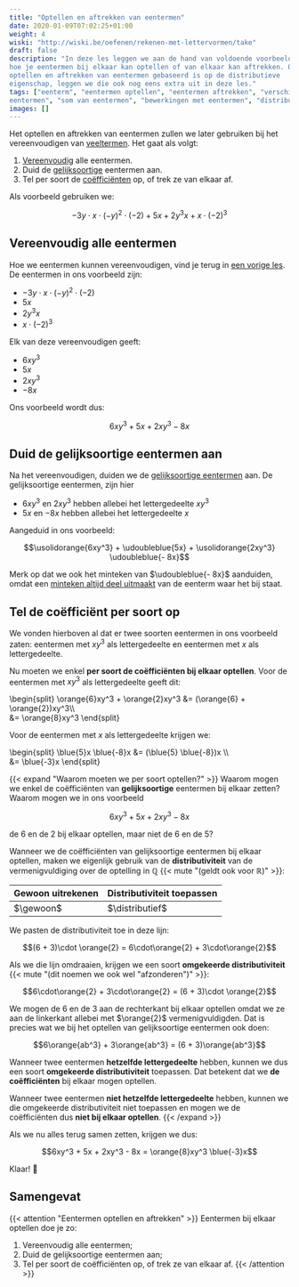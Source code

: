 ```yaml
---
title: "Optellen en aftrekken van eentermen"
date: 2020-01-09T07:02:25+01:00
weight: 4
wiski: "http://wiski.be/oefenen/rekenen-met-lettervormen/take"
draft: false
description: "In deze les leggen we aan de hand van voldoende voorbeelden uit
hoe je eentermen bij elkaar kan optellen of van elkaar kan aftrekken. Omdat het
optellen en aftrekken van eentermen gebaseerd is op de distributieve
eigenschap, leggen we die ook nog eens extra uit in deze les."
tags: ["eenterm", "eentermen optellen", "eentermen aftrekken", "verschil van
eentermen", "som van eentermen", "bewerkingen met eentermen", "distributiviteit"]
images: []
---
```


Het optellen en aftrekken van eentermen zullen we later gebruiken bij het
vereenvoudigen van [veeltermen](../veeltermen). Het gaat als volgt:

1. [Vereenvoudig](vereenvoudigen) alle eentermen.
2. Duid de [gelijksoortige](eenterm#gelijksoortige-eentermen) eentermen aan.
3. Tel per soort de [coëfficiënten](eenterm#coëfficiënt-en-lettergedeelte)
   op, of trek ze van elkaar af.

Als voorbeeld gebruiken we:

$$-3y\cdot x\cdot(-y)^2\cdot (-2) + 5x + 2y^3x + x\cdot (-2)^3$$

## Vereenvoudig alle eentermen

Hoe we eentermen kunnen vereenvoudigen, vind je terug in [een vorige
les](vereenvoudigen). De eentermen in ons voorbeeld zijn:

-   $-3y\cdot x\cdot(-y)^2\cdot (-2)$
-   $5x$
-   $2y^3x$
-   $x\cdot (-2)^3$

Elk van deze vereenvoudigen geeft:

-   $6xy^3$
-   $5x$
-   $2xy^3$
-   $-8x$

Ons voorbeeld wordt dus:

$$6xy^3 + 5x + 2xy^3 - 8x$$

## Duid de gelijksoortige eentermen aan

Na het vereenvoudigen, duiden we de [gelijksoortige
eentermen](eenterm/#gelijksoortige-eentermen) aan. De gelijksoortige
eentermen, zijn hier

-   $6xy^3$ en $2xy^3$ hebben allebei het lettergedeelte $xy^3$
-   $5x$ en $-8x$ hebben allebei het lettergedeelte $x$

Aangeduid in ons voorbeeld:

$$\usolidorange{6xy^3} + \udoubleblue{5x} + \usolidorange{2xy^3} \udoubleblue{- 8x}$$

Merk op dat we ook het minteken van $\udoubleblue{- 8x}$ aanduiden, omdat een
[minteken altijd deel uitmaakt](eenterm/#coëfficiënt-en-lettergedeelte) van
de eenterm waar het bij staat.

## Tel de coëfficiënt per soort op

We vonden hierboven al dat er twee soorten eentermen in ons voorbeeld zaten:
eentermen met $xy^3$ als lettergedeelte en eentermen met $x$ als
lettergedeelte.

Nu moeten we enkel **per soort de coëfficiënten bij elkaar optellen**. Voor de
eentermen met $xy^3$ als lettergedeelte geeft dit:

\begin{split}
\orange{6}xy^3 + \orange{2}xy^3 &= (\orange{6} + \orange{2})xy^3\\\\\
&= \orange{8}xy^3
\end{split}

Voor de eentermen met $x$ als lettergedeelte krijgen we:

\begin{split}
\blue{5}x \blue{-8}x &= (\blue{5} \blue{-8})x \\\\\
&= \blue{-3}x
\end{split}

{{< expand "Waarom moeten we per soort optellen?" >}}
Waarom mogen we enkel de coëfficiënten van **gelijksoortige** eentermen bij
elkaar zetten? Waarom mogen we in ons voorbeeld

$$6xy^3 + 5x + 2xy^3 - 8x$$

de $6$ en de $2$ bij elkaar optellen, maar niet de $6$ en de $5$?

Wanneer we de coëfficiënten van gelijksoortige eentermen bij elkaar optellen,
maken we eigenlijk gebruik van de **distributiviteit** van de vermenigvuldiging
over de optelling in $\mathbb{Q}$ {{< mute "(geldt ook voor $\mathbb{R}$)" >}}:

$$
\newcommand{\gewoon}{
\begin{split}
    (6 + 3)\cdot 2 &= (9) \cdot 2\\\\\
                   &= 18
\end{split}
}
\newcommand{\distributief}{
\begin{split}
    (6 + 3)\cdot \orange{2} &= 6\cdot\orange{2} + 3\cdot\orange{2}\\\\\
                            &=12 + 6\\\\\
                            &= 18
\end{split}
}
$$

| Gewoon uitrekenen | Distributiviteit toepassen |
| ----------------- | -------------------------- |
| $\gewoon$         | $\distributief$            |

We pasten de distributiviteit toe in deze lijn:

$$(6 + 3)\cdot \orange{2} = 6\cdot\orange{2} + 3\cdot\orange{2}$$

Als we die lijn omdraaien, krijgen we een soort **omgekeerde
distributiviteit** {{< mute "(dit noemen we ook wel \"afzonderen\")" >}}:

$$6\cdot\orange{2} + 3\cdot\orange{2} = (6 + 3)\cdot \orange{2}$$

We mogen de $6$ en de $3$ aan de rechterkant bij elkaar optellen omdat we ze
aan de linkerkant allebei met $\orange{2}$ vermenigvuldigden. Dat is precies
wat we bij het optellen van gelijksoortige eentermen ook doen:

$$6\orange{ab^3} + 3\orange{ab^3} = (6 + 3)\orange{ab^3}$$

Wanneer twee eentermen **hetzelfde lettergedeelte** hebben, kunnen we dus een
soort **omgekeerde distributiviteit** toepassen. Dat betekent dat we **de
coëfficiënten** bij elkaar mogen optellen.

Wanneer twee eentermen **niet hetzelfde lettergedeelte** hebben, kunnen we die
omgekeerde distributiviteit niet toepassen en mogen we de coëfficiënten dus
**niet bij elkaar optellen**.
{{< /expand >}}

Als we nu alles terug samen zetten, krijgen we dus:

$$6xy^3 + 5x + 2xy^3 - 8x = \orange{8}xy^3 \blue{-3}x$$

Klaar! 🎉

## Samengevat

{{< attention "Eentermen optellen en aftrekken" >}}
Eentermen bij elkaar optellen doe je zo:

1. Vereenvoudig alle eentermen;
2. Duid de gelijksoortige eentermen aan;
3. Tel per soort de coëfficiënten op, of trek ze van elkaar af.
   {{< /attention >}}
